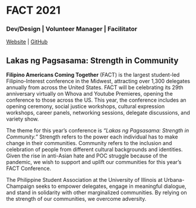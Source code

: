 # FACT 2021

### Dev/Design | Volunteer Manager | Facilitator

[Website](https://fact.psauiuc.org/) | [GitHub](https://github.com/filipino-americans-coming-together)

## Lakas ng Pagsasama: Strength in Community

**Filipino Americans Coming Together** (FACT) is the largest student-led Filipino-Interest conference in the Midwest, attracting over 1,300 delegates annually from across the United States. FACT will be celebrating its 29th anniversary virtually on Whova and Youtube Premieres, opening the conference to those across the US. This year, the conference includes an opening ceremony, social justice workshops, cultural expression workshops, career panels, networking sessions, delegate discussions, and variety show.

The theme for this year’s conference is _“Lakas ng Pagsasama: Strength in Community.”_ Strength refers to the power each individual has to make change in their communities. Community refers to the inclusion and celebration of people from different cultural backgrounds and identities. Given the rise in anti-Asian hate and POC struggle because of the pandemic, we wish to support and uplift our communities for this year’s FACT Conference.

The Philippine Student Association at the University of Illinois at Urbana-Champaign seeks to empower delegates, engage in meaningful dialogue, and stand in solidarity with other marginalized communities. By relying on the strength of our communities, we overcome adversity.
